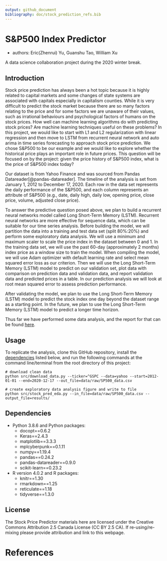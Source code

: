 ```yaml
---
output: github_document
bibliography: doc/stock_prediction_refs.bib
---
```


# S&P500 Index Predictor
- authors: Eric(Zhenrui) Yu, Guanshu Tao, William Xu

A data science collaboration project during the 2020 winter break.

## Introduction
Stock price prediction has always been a hot topic because it is highly related to capital markets and some changes of state systems are associated with capitals especially in capitalism counties. While it is very difficult to predict the stock market because there are so many factors relating to the price and for some factors we are unaware of their values, such as irrational behaviours and psychological factors of humans on the stock prices. How well can machine learning algorithms do with predicting stock prices? Are machine learning techniques useful on these problems? In this project, we would like to start with L1 and L2 regularization with linear regression and then move to LSTM from recurrent neural network and auto arima in time series forecasting to approach stock price prediction. We chose S&P500 to be our example and  we would like to explore whether the historical price plays an important role in future prices. This question will be focused on by the project: given the price history of S&P500 index, what is the price of S&P500 index today?

Our dataset is from Yahoo Finance and was sourced from Pandas Datareader[@pandas-datareader]. The timeline of the analysis is set from January 1, 2012 to December 17, 2020. Each row in the data set represents the daily performance of the S&P500, and each column represents an attribute of S&P500 (e.g., date, daily high, daily low, opening price, close price, volume, adjusted close price).

To answer the predictive question posed above, we plan to build a recurrent neural networks model called Long Short-Term Memory (LSTM). Recurrent neural networks are more effective for sequence data, which can be suitable for our time series analysis. Before building the model, we will partition the data into a training and test data set (split 80%:20%) and perform some exploratory data analysis. We will use a minimum and maximum scaler to scale the price index in the dataset between 0 and 1. In the training data set, we will use the past 60-day (approximately 2 months) index price as a window size to train the model. When compiling the model, we will use Adam optimizer with default learning rate and select mean squared error loss as our criterion. Then we will use the Long Short-Term Memory (LSTM) model to predict on our validation set, plot data with comparison on prediction data and validation data, and report validation data and predicted prices in a table. In our prediction analysis we will look at root mean squared error to assess prediction performance. 

After validating the model, we plan to use the Long Short-Term Memory (LSTM) model to predict the stock index one day beyond the dataset range as a starting point. In the future, we plan to use the Long Short-Term Memory (LSTM) model to predict a longer time horizon.

Thus far we have performed some data analysis, and the report for that can be found [here](src/analysis.ipynb).



## Usage

To replicate the analysis, clone this GitHub repository, install the [dependencies](#dependencies) listed below, and run the following commands at the command line/terminal from the root directory of this project:

```
# download clean data
python src/download_data.py --ticker=^GSPC --data=yahoo --start=2012-01-01 --end=2020-12-17 --out_file=data/raw/SP500_data.csv

# create exploratory data analysis figure and write to file
python src/stock_pred_eda.py --in_file=data/raw/SP500_data.csv --output_file=results/
```

## Dependencies
- Python 3.8.6 and Python packages:
  - docopt==0.6.2
  - Keras==2.4.3
  - matplotlib==3.3.3
  - mplcyberpunk==0.1.11
  - numpy==1.19.4
  - pandas==0.24.2
  - pandas-datareader==0.9.0
  - scikit-learn==0.23.2
- R version 4.0.2 and R packages:
  - knitr==1.30
  - rmarkdown==1.25
  - reticulate==1.18
  - tidyverse==1.3.0

## License
The Stock Price Predictor materials here are licensed under the Creative Commons Attribution 2.5 Canada License (CC BY 2.5 CA). If re-using/re-mixing please provide attribution and link to this webpage.

# References